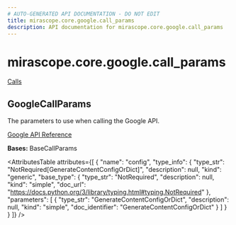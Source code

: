 ```yaml
---
# AUTO-GENERATED API DOCUMENTATION - DO NOT EDIT
title: mirascope.core.google.call_params
description: API documentation for mirascope.core.google.call_params
---
```


# mirascope.core.google.call_params

<Info title="Usage">

[Calls](/docs/mirascope/learn/calls#provider-specific-parameters)

</Info>

## <ApiType type="Class" module="mirascope.core.google.call_params" path="core/google/call_params" symbolName="GoogleCallParams" /> GoogleCallParams

The parameters to use when calling the Google API.

[Google API Reference](https://ai.google.dev/google-api/docs/text-generation?lang=python)

**Bases:** BaseCallParams

<AttributesTable
  attributes={[
  {
    "name": "config",
    "type_info": {
      "type_str": "NotRequired[GenerateContentConfigOrDict]",
      "description": null,
      "kind": "generic",
      "base_type": {
        "type_str": "NotRequired",
        "description": null,
        "kind": "simple",
        "doc_url": "https://docs.python.org/3/library/typing.html#typing.NotRequired"
      },
      "parameters": [
        {
          "type_str": "GenerateContentConfigOrDict",
          "description": null,
          "kind": "simple",
          "doc_identifier": "GenerateContentConfigOrDict"
        }
      ]
    }
  }
]}
/>


